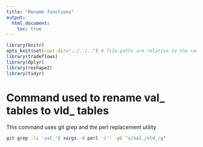 ```yaml
---
title: "Rename functions"
output:
  html_document:
    toc: true
---
```


```r
library(knitr)
opts_knit$set(root.dir="../../..") # file paths are relative to the root of the project directory
library(tradeflows)
library(dplyr)
library(reshape2)
library(tidyr)
``` 

# Command used to rename val_ tables to vld_ tables
This command uses git grep and the perl replacement utility

```bash
git grep -lz 'val_'| xargs -0 perl -i'' -pE "s/val_/vld_/g"
```

